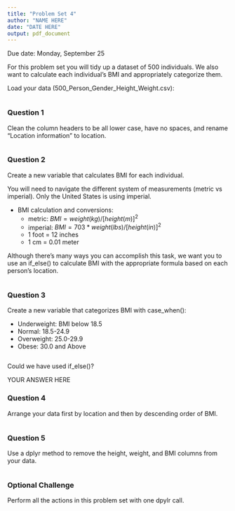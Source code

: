 ```yaml
---
title: "Problem Set 4"
author: "NAME HERE"
date: "DATE HERE"
output: pdf_document
---
```


Due date: Monday, September 25

For this problem set you will tidy up a dataset of 500 individuals. We also want to calculate each individual's BMI and appropriately categorize them.

Load your data (500_Person_Gender_Height_Weight.csv):

```r

```

### Question 1

Clean the column headers to be all lower case, have no spaces, and rename "Location information" to location.

```r

```

\newpage 

### Question 2

Create a new variable that calculates BMI for each individual.

You will need to navigate the different system of measurements (metric vs imperial). Only the United States is using imperial.

* BMI calculation and conversions:
    - metric:   $BMI = weight (kg) / [height (m)]^2$
    - imperial: $BMI = 703 * weight (lbs) / [height (in)]^2$
    - 1 foot = 12 inches
    - 1 cm = 0.01 meter

Although there's many ways you can accomplish this task, we want you to use an if_else() to calculate BMI with the appropriate formula based on each person's location. 

```r

```

\newpage

### Question 3

Create a new variable that categorizes BMI with case_when():

* Underweight: BMI below 18.5
* Normal: 18.5-24.9
* Overweight: 25.0-29.9
* Obese: 30.0 and Above

```r

```

Could we have used if_else()?  

YOUR ANSWER HERE

\newpage

### Question 4

Arrange your data first by location and then by descending order of BMI.

```r

```

### Question 5

Use a dplyr method to remove the height, weight, and BMI columns from your data.

```r

```

\newpage

### Optional Challenge

Perform all the actions in this problem set with one dpylr call. 

```r

```
